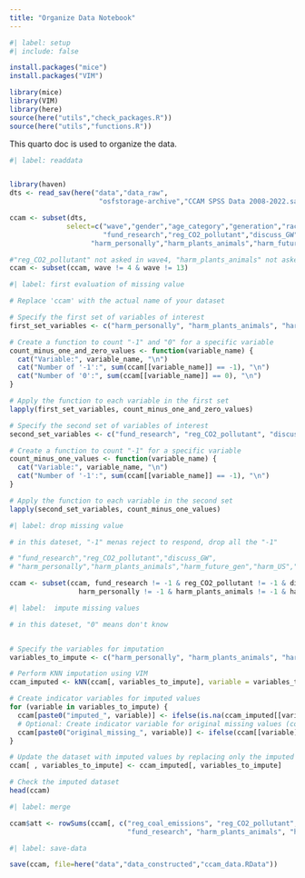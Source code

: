 ```yaml
---
title: "Organize Data Notebook"
---
```


```r
#| label: setup
#| include: false

install.packages("mice")
install.packages("VIM")

library(mice)
library(VIM)
library(here)
source(here("utils","check_packages.R"))
source(here("utils","functions.R"))
```

This quarto doc is used to organize the data.

```r
#| label: readdata


library(haven)
dts <- read_sav(here("data","data_raw",
                      "osfstorage-archive","CCAM SPSS Data 2008-2022.sav"))

ccam <- subset(dts, 
              select=c("wave","gender","age_category","generation","race","educ_category","income_category","party_x_ideo",
                       "fund_research","reg_CO2_pollutant","discuss_GW",
                    "harm_personally","harm_plants_animals","harm_future_gen","harm_US","harm_dev_countries"))

#"reg_CO2_pollutant" not asked in wave4, "harm_plants_animals" not asked in wave13
ccam <- subset(ccam, wave != 4 & wave != 13)
```

```r
#| label: first evaluation of missing value

# Replace 'ccam' with the actual name of your dataset

# Specify the first set of variables of interest
first_set_variables <- c("harm_personally", "harm_plants_animals", "harm_future_gen", "harm_US", "harm_dev_countries")

# Create a function to count "-1" and "0" for a specific variable
count_minus_one_and_zero_values <- function(variable_name) {
  cat("Variable:", variable_name, "\n")
  cat("Number of '-1':", sum(ccam[[variable_name]] == -1), "\n")
  cat("Number of '0':", sum(ccam[[variable_name]] == 0), "\n")
}

# Apply the function to each variable in the first set
lapply(first_set_variables, count_minus_one_and_zero_values)

# Specify the second set of variables of interest
second_set_variables <- c("fund_research", "reg_CO2_pollutant", "discuss_GW")

# Create a function to count "-1" for a specific variable
count_minus_one_values <- function(variable_name) {
  cat("Variable:", variable_name, "\n")
  cat("Number of '-1':", sum(ccam[[variable_name]] == -1), "\n")
}

# Apply the function to each variable in the second set
lapply(second_set_variables, count_minus_one_values)


```

```r
#| label: drop missing value

# in this dateset, "-1" menas reject to respond, drop all the "-1"

# "fund_research","reg_CO2_pollutant","discuss_GW",
# "harm_personally","harm_plants_animals","harm_future_gen","harm_US","harm_dev_countries"

ccam <- subset(ccam, fund_research != -1 & reg_CO2_pollutant != -1 & discuss_GW != -1 & 
                 harm_personally != -1 & harm_plants_animals != -1 & harm_future_gen != -1 & harm_US != -1 & harm_dev_countries != -1 )
```

```r
#| label:  impute missing values

# in this dateset, "0" means don't know


# Specify the variables for imputation
variables_to_impute <- c("harm_personally", "harm_plants_animals", "harm_future_gen", "harm_US", "harm_dev_countries")

# Perform KNN imputation using VIM
ccam_imputed <- kNN(ccam[, variables_to_impute], variable = variables_to_impute, k = 5)

# Create indicator variables for imputed values
for (variable in variables_to_impute) {
  ccam[paste0("imputed_", variable)] <- ifelse(is.na(ccam_imputed[[variable]]), 1, 0)
  # Optional: Create indicator variable for original missing values (coded as 0)
  ccam[paste0("original_missing_", variable)] <- ifelse(ccam[[variable]] == 0, 1, 0)
}

# Update the dataset with imputed values by replacing only the imputed columns
ccam[ , variables_to_impute] <- ccam_imputed[, variables_to_impute]

# Check the imputed dataset
head(ccam)


```

```r
#| label: merge

ccam$att <- rowSums(ccam[, c("reg_coal_emissions", "reg_CO2_pollutant", "reg_utilities",
                             "fund_research", "harm_plants_animals", "harm_US")])
```

```r
#| label: save-data

save(ccam, file=here("data","data_constructed","ccam_data.RData"))
```
